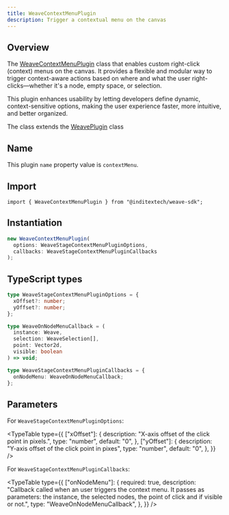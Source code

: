 ```yaml
---
title: WeaveContextMenuPlugin
description: Trigger a contextual menu on the canvas
---
```



## Overview

The [WeaveContextMenuPlugin](https://github.com/InditexTech/weavejs/blob/main/code/packages/sdk/src/plugins/context-menu/context-menu.ts)
class that enables custom right-click (context) menus on the canvas. It provides a flexible and modular way
to trigger context-aware actions based on where and what the user right-clicks—whether it's a node, empty
space, or selection.

This plugin enhances usability by letting developers define dynamic, context-sensitive options, making the
user experience faster, more intuitive, and better organized.

The class extends the [WeavePlugin](/docs/sdk/api-reference/plugins/plugin) class

## Name

This plugin `name` property value is `contextMenu`.

## Import

```shell
import { WeaveContextMenuPlugin } from "@inditextech/weave-sdk";
```

## Instantiation

```ts
new WeaveContextMenuPlugin(
  options: WeaveStageContextMenuPluginOptions,
  callbacks: WeaveStageContextMenuPluginCallbacks
);
```

## TypeScript types

```ts
type WeaveStageContextMenuPluginOptions = {
  xOffset?: number;
  yOffset?: number;
};

type WeaveOnNodeMenuCallback = (
  instance: Weave,
  selection: WeaveSelection[],
  point: Vector2d,
  visible: boolean
) => void;

type WeaveStageContextMenuPluginCallbacks = {
  onNodeMenu: WeaveOnNodeMenuCallback;
};
```

## Parameters

For `WeaveStageContextMenuPluginOptions`:

<TypeTable
  type={{
    ["xOffset"]: {
      description: "X-axis offset of the click point in pixels.",
      type: "number",
      default: "0",
    },
    ["yOffset"]: {
      description: "Y-axis offset of the click point in pixes",
      type: "number",
      default: "0",
    },
  }}
/>

For `WeaveStageContextMenuPluginCallbacks`:

<TypeTable
  type={{
    ["onNodeMenu"]: {
      required: true,
      description:
        "Callback called when an user triggers the context menu. It passes as parameters: the instance, the selected nodes, the point of click and if visible or not.",
      type: "WeaveOnNodeMenuCallback",
    },
  }}
/>
